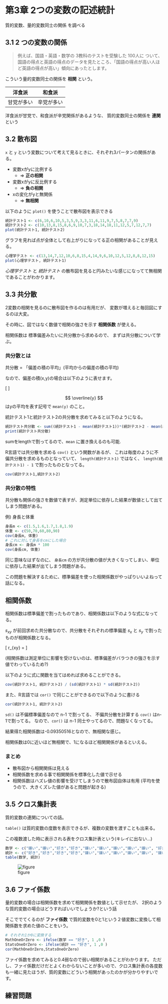 # 第3章 2つの変数の記述統計

質的変数、量的変数同士の関係 を調べる

## 3.1 2 つの変数の関係

> 例えば、国語・英語・数学の 3教科のテストを受験した 100人に ついて、国語の得点と英語の得点のデータを見たところ、「国語の得点が高い人ほ ど英語の得点が高い」傾向にあったとします。

こういう量的変数同士の関係を **相関** という。

|洋食派|和食派|
|----|----|
|甘党が多い|辛党が多い|

洋食派が甘党で、和食派が辛党関係があるような、
質的変数同士の関係を **連関** という

## 3.2 散布図

`x` と `y` という変数について考えて見るときに、それぞれ3パータンの関係がある。

* 変数xがyに比例する
  * => **正の相関**
* 変数xがyに反比例する
  * => **負の相関**
* xの変化がyと無関係
  * => **無相関**

以下のように `plot()` を使うことで散布図を表示できる

```r
統計テスト1 <- c(6,10,6,10,5,3,5,9,3,3,11,6,11,9,7,5,8,7,7,9)
統計テスト2 <- c(10,13,8,15,8,6,9,10,7,3,18,14,18,11,12,5,7,12,7,7)
plot(統計テスト1, 統計テスト2)
```

グラフを見れば点が全体として右上がりになってる正の相関があることが見える。

```r
心理学テスト <- c(13,14,7,12,10,6,8,15,4,14,9,6,10,12,5,12,8,8,12,15)
plot(心理学テスト, 統計テスト1)
```

*心理学テスト* と *統計テスト* の散布図を見ると円みたいな感じになってて無相関であることがわかります。

## 3.3 共分散

2変数の相関を見るのに散布図を作るのは有用だが、
変数が増えると毎回図にするのは大変。

その時に、図ではなく数値で相関の強さを示す **相関係数** が使える。

相関係数は 標準偏差みたいに共分散から求めるので、
まずは共分散について学ぶ。

### 共分散とは

共分散 = 「偏差の積の平均」(平均からの偏差の積の平均)

なので、偏差の積(x,y)の場合は以下のように表せます。

\[
  \begin{align*}
s_{xy} = \frac{
  (x_1 - \overline{x})(y_1 - \overline{y}) + (x_2 - \overline{x})(y_2 - \overline{y}) + (x_n - \overline{x})(y_n - \overline{y}))
}{n}
  \end{align*}
\]

$$ \overline{y} $$ はyの平均を表す記号で `mean(y)` のこと。

統計テスト1と統計テスト2の共分散を求めてみると以下のようになる。

```r
統計テスト共分散 <- sum((統計テスト1 - mean(統計テスト1))*(統計テスト2 - mean(統計テスト2))) / length(統計テスト1)
print(統計テスト共分散)
```

sumをlengthで割ってるので、`mean` に置き換えるのも可能.

R言語では共分散を求める `cov()` という関数があるが、
これは毎度のように不偏共分散を求めるものとなっていて、 `length(統計テスト1)` ではなく、 `length(統計テスト1) - 1` で割ったものとなってる。

```r
cov(統計テスト1,統計テスト2)
```

### 共分散の特性

共分散も関係の強さを数値で表すが、測定単位に依存した結果が数値として出てしまう問題がある。

例) 身長と体重

```r
身長m <- c(1.5,1.6,1.7,1.8,1.9)
体重 <- c(50,70,60,80,90)
cov(身長m, 体重)
# これに対して身長をcmにした場合
身長cm <- 身長m * 100
cov(身長cm, 体重)
```

同じ意味なはずなのに、 `身長cm` の方が共分散の値が大きくなってしまい、単位に依存した結果が出てしまう問題がある。

この問題を解決するために、標準偏差を使った相関係数がやっぱりいいよねって話になる。

## 相関係数

相関係数は標準偏差で割ったものであり、相関係数は以下のような式になってる。

$s_{xy}$ が前回求めた共分散なので、共分散をそれぞれの標準偏差 $s_{x}$ と $s_{y}$ で割ったものが相関係数となる。

\[
  r_{xy} = \frac{s_{xy}}{s_{x}s_{y}}
\]

(相関係数は測定単位に影響を受けないのは、標準偏差がバラつきの強さを示す値でわっているため?)

以下のように式に関数を当てはめれば求めることができる。

```r
cov(統計テスト1, 統計テスト2) / (sd(統計テスト1) * sd(統計テスト2))
```

また、R言語では `cor()` で同じことができるので以下のように書ける

```r
cor(統計テスト1, 統計テスト2)
```

`sd()` は不偏標準偏差なので n-1 で割ってる、
不偏共分散を計算する `cov()` はn-1で割ってる。
なので、`cor()` は n-1 同士やってるので、問題なくなってる。

結果得た相関係数は-0.09350516となので、無相関な感じ。

相関係数は0に近いほど無相関で、1になるほど相関関係があるといえる。

### まとめ

* 散布図から相関関係は見える
* 相関係数を求める事で相関関係を標準化した値で示せる
* 相関係数はハズレ値の影響を受けてしまうので散布図自体は有用
(平均を使うので、大きくズレた値があると問題が起きる)

## 3.5 クロス集計表

質的変数の連関についての話。

`table()` は質的変数の度数を表示できるが、複数の変数を渡すことも出来る。

この複数渡した時に表示される表をクロス集計表という(キレイに出ない…)

```r
数学 <- c("嫌い","嫌い","好き","好き","嫌い","嫌い","嫌い","嫌い","嫌い", "好き","好き","嫌い","好き","嫌い","嫌い","好き","嫌い","嫌い","嫌い","嫌い")
統計 <- c("好き","好き","好き","好き","嫌い","嫌い","嫌い","嫌い","嫌い", "嫌い","好き","好き","好き","嫌い","好き","嫌い","嫌い","嫌い","嫌い","嫌い")
table(数学, 統計)
```

![figure](figure/r-statistics_p12_0 2013-12-21 18-21-44.jpg)

## 3.6 ファイ係数

量的変数の場合は相関係数を求めて相関関係を数値として示せたが、
2択のような質的変数の場合はどうすればいいでしょうか?という話

そこででてくるのが **ファイ係数** で質的変数を0と1という２値変数に変換して相関係数を求めた値のことをいう。

```r
# それぞれ1か0に変換する
MathOneOrZero <- ifelse(数学 == "好き", 1 ,0 )
StatsOneOrZero <- ifelse(統計 == "好き", 1 ,0 )
cor(MathOneOrZero,StatsOneOrZero)
```

ファイ係数を求めてみると0.4弱なので弱い相関があることがわかります。
ただし、ファイ係数だけだとよくわからないことが多いので、クロス集計表の各度数も一緒に見たほうが、質的変数にどういう相関があったのかが分かりやすいです。

## 練習問題


